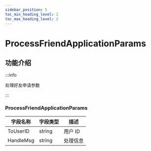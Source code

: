 ```yaml
---
sidebar_position: 5
toc_min_heading_level: 2
toc_max_heading_level: 2
---
```


# ProcessFriendApplicationParams

## 功能介绍

:::info

处理好友申请参数

:::

###  ProcessFriendApplicationParams

| 字段名称       | 字段类型 | 描述                    |
| -------------- | -------- | ----------------------- |
| ToUserID | string   | 用户 ID         |
| HandleMsg | string |处理信息                 |
